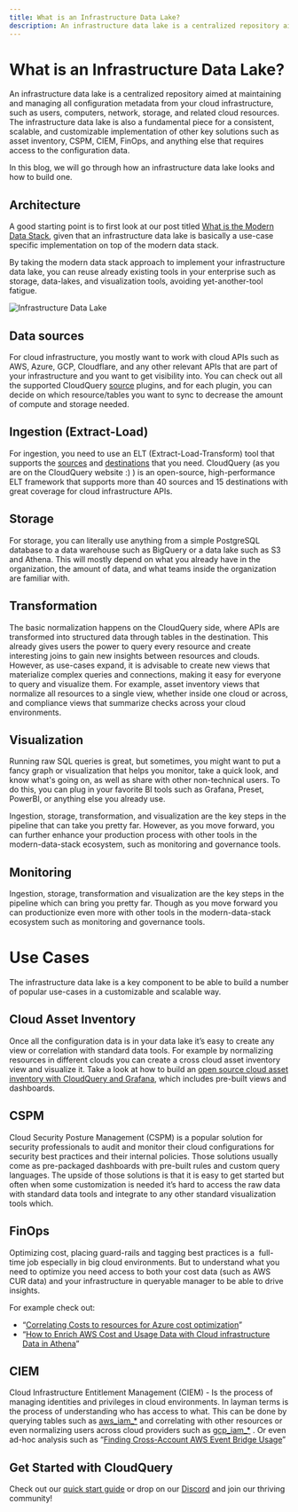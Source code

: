 ```yaml
---
title: What is an Infrastructure Data Lake?
description: An infrastructure data lake is a centralized repository aimed at maintaining and managing all configuration metadata from your cloud infrastructure, such as users, computers, network, storage, and related cloud resources. Learn more about it on this page.
---
```


# What is an Infrastructure Data Lake?

An infrastructure data lake is a centralized repository aimed at maintaining and managing all configuration metadata from your cloud infrastructure, such as users, computers, network, storage, and related cloud resources. The infrastructure data lake is also a fundamental piece for a consistent, scalable, and customizable implementation of other key solutions such as asset inventory, CSPM, CIEM, FinOps, and anything else that requires access to the configuration data.

In this blog, we will go through how an infrastructure data lake looks and how to build one.

## Architecture

A good starting point is to first look at our post titled [What is the Modern Data Stack](/blog/what-is-the-modern-data-stack), given that an infrastructure data lake is basically a use-case specific implementation on top of the modern data stack.

By taking the modern data stack approach to implement your infrastructure data lake, you can reuse already existing tools in your enterprise such as storage, data-lakes, and visualization tools, avoiding yet-another-tool fatigue.

![Infrastructure Data Lake](/images/docs/glossary/the_modern_data_stack.png)

## Data sources

For cloud infrastructure, you mostly want to work with cloud APIs such as AWS, Azure, GCP, Cloudflare, and any other relevant APIs that are part of your infrastructure and you want to get visibility into. You can check out all the supported CloudQuery [source](/docs/plugins/sources/overview) plugins, and for each plugin, you can decide on which resource/tables you want to sync to decrease the amount of compute and storage needed.

## Ingestion (Extract-Load)

For ingestion, you need to use an ELT (Extract-Load-Transform) tool that supports the [sources](/docs/plugins/sources/overview) and [destinations](https://hub.cloudquery.io/plugins/destination) that you need. CloudQuery (as you are on the CloudQuery website :) ) is an open-source, high-performance ELT framework that supports more than 40 sources and 15 destinations with great coverage for cloud infrastructure APIs.

## Storage

For storage, you can literally use anything from a simple PostgreSQL database to a data warehouse such as BigQuery or a data lake such as S3 and Athena. This will mostly depend on what you already have in the organization, the amount of data, and what teams inside the organization are familiar with.

## Transformation

The basic normalization happens on the CloudQuery side, where APIs are transformed into structured data through tables in the destination. This already gives users the power to query every resource and create interesting joins to gain new insights between resources and clouds. However, as use-cases expand, it is advisable to create new views that materialize complex queries and connections, making it easy for everyone to query and visualize them. For example, asset inventory views that normalize all resources to a single view, whether inside one cloud or across, and compliance views that summarize checks across your cloud environments.

## Visualization

Running raw SQL queries is great, but sometimes, you might want to put a fancy graph or visualization that helps you monitor, take a quick look, and know what's going on, as well as share with other non-technical users. To do this, you can plug in your favorite BI tools such as Grafana, Preset, PowerBI, or anything else you already use.

Ingestion, storage, transformation, and visualization are the key steps in the pipeline that can take you pretty far. However, as you move forward, you can further enhance your production process with other tools in the modern-data-stack ecosystem, such as monitoring and governance tools.

## Monitoring

Ingestion, storage, transformation and visualization are the key steps in the pipeline which can bring you pretty far. Though as you move forward you can productionize even more with other tools in the modern-data-stack ecosystem such as monitoring and governance tools.

# Use Cases

The infrastructure data lake is a key component to be able to build a number of popular use-cases in a customizable and scalable way.

## Cloud Asset Inventory

Once all the configuration data is in your data lake it’s easy to create any view or correlation with standard data tools. For example by normalizing resources in different clouds you can create a cross cloud asset inventory view and visualize it. Take a look at how to build an [open source cloud asset inventory with CloudQuery and Grafana](/blog/open-source-cloud-asset-inventory-with-cloudquery-and-grafana), which includes pre-built views and dashboards.

## CSPM

Cloud Security Posture Management (CSPM) is a popular solution for security professionals to audit and monitor their cloud configurations for security best practices and their internal policies. Those solutions usually come as pre-packaged dashboards with pre-built rules and custom query languages. The upside of those solutions is that it is easy to get started but often when some customization is needed it’s hard to access the raw data with standard data tools and integrate to any other standard visualization tools which.

## FinOps

Optimizing cost, placing guard-rails and tagging best practices is a  full-time job especially in big cloud environments. But to understand what you need to optimize you need access to both your cost data (such as AWS CUR data) and your infrastructure in queryable manager to be able to drive insights.

For example check out:

- “[Correlating Costs to resources for Azure cost optimization](/blog/azure-cost-optimization-with-cloudquery)”
- “[How to Enrich AWS Cost and Usage Data with Cloud infrastructure Data in Athena](/how-to-guides/query-aws-cost-and-usage-athena)”

## CIEM

Cloud Infrastructure Entitlement Management (CIEM) - Is the process of managing identities and privileges in cloud environments. In layman terms is the process of understanding who has access to what. This can be done by querying tables such as [aws_iam_*](https://hub.cloudquery.io/plugins/source/cloudquery/aws/tables) and correlating with other resources or even normalizing users across cloud providers such as [gcp_iam_*](https://hub.cloudquery.io/plugins/source/cloudquery/gcp/tables) . Or even ad-hoc analysis such as “[Finding Cross-Account AWS Event Bridge Usage](/blog/how-to-find-cross-account-aws-eventbridge-usage)”

## Get Started with CloudQuery

Check out our [quick start guide](/docs/quickstart) or drop on our [Discord](https://www.cloudquery.io/discord) and join our thriving community!
